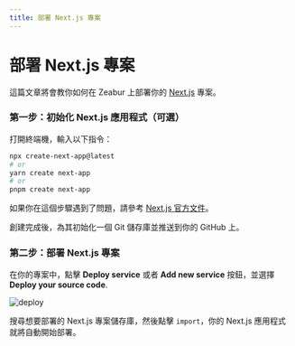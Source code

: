 ```yaml
---
title: 部署 Next.js 專案
---
```


# 部署 Next.js 專案

這篇文章將會教你如何在 Zeabur 上部署你的 [Next.js](https://nextjs.org/) 專案。

### 第一步：初始化 Next.js 應用程式（可選）

打開終端機，輸入以下指令：

```bash
npx create-next-app@latest
# or
yarn create next-app
# or
pnpm create next-app
```

如果你在這個步驟遇到了問題，請參考 [Next.js 官方文件](https://nextjs.org/docs/getting-started)。

創建完成後，為其初始化一個 Git 儲存庫並推送到你的 GitHub 上。

### 第二步：部署 Next.js 專案

在你的專案中，點擊 **Deploy service** 或者 **Add new service** 按鈕，並選擇 **Deploy your source code**.

![deploy](/framework/deploy.png)

搜尋想要部署的 Next.js 專案儲存庫，然後點擊 `import`，你的 Next.js 應用程式就將自動開始部署。
